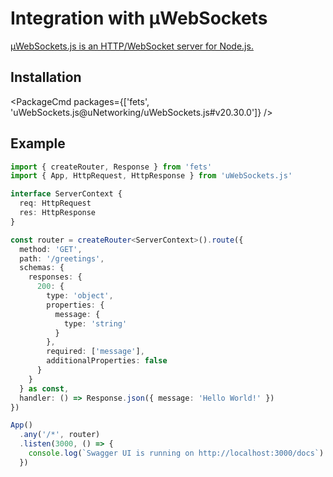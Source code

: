 
# Integration with µWebSockets

[µWebSockets.js is an HTTP/WebSocket server for Node.js.](https://github.com/uNetworking/uWebSockets.js/)

## Installation

<PackageCmd packages={['fets', 'uWebSockets.js@uNetworking/uWebSockets.js#v20.30.0']} />

## Example

```ts filename="index.ts"
import { createRouter, Response } from 'fets'
import { App, HttpRequest, HttpResponse } from 'uWebSockets.js'

interface ServerContext {
  req: HttpRequest
  res: HttpResponse
}

const router = createRouter<ServerContext>().route({
  method: 'GET',
  path: '/greetings',
  schemas: {
    responses: {
      200: {
        type: 'object',
        properties: {
          message: {
            type: 'string'
          }
        },
        required: ['message'],
        additionalProperties: false
      }
    }
  } as const,
  handler: () => Response.json({ message: 'Hello World!' })
})

App()
  .any('/*', router)
  .listen(3000, () => {
    console.log(`Swagger UI is running on http://localhost:3000/docs`)
  })
```
